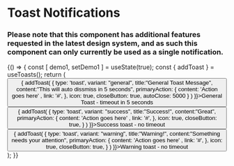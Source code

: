 
<Meta title="Components|Notifications/Toast" component={Notification} />

# Toast Notifications

### Please note that this component has additional features requested in the latest design system, and as such this component can only currently be used as a single notification.

<Preview>
  <Story name="toast notification">
    {() => {
      const [ demo1, setDemo1 ] = useState(true);
      const { addToast } = useToasts();
      return (
        <div style={{ padding: '2%' }}>
          <Container>
            <ToastManager />
            <div style={{marginTop: '120px', width: '50%'}}>
            <Row>
              <Column offset="1" cols="10">
                <Button id='general-toast' handleClick={() => {
                  addToast(
                    {
                      type: 'toast',
                      variant: "general",
                      title:"General Toast Message",
                      content:"This will auto dissmiss in 5 seconds",
                      primaryAction: {
                        content: 'Action goes here' ,
                        link: '#',
                      },
                      icon: true,
                      closeButton: true,
                      autoClose: 5000
                    }
                  )
                }}>General Toast - timeout in 5 seconds</Button>
                <Button id='success-toast' handleClick={() => {
                  addToast(
                    {
                      type: 'toast',
                      variant: "success",
                      title:"Success!",
                      content:"Great",
                      primaryAction: {
                        content: 'Action goes here' ,
                        link: '#',
                      },
                      icon: true,
                      closeButton: true,
                    }
                  )
                }}>Success toast - no timeout </Button>
                <Button id='warning-toast' handleClick={() => {
                  addToast(
                    {
                      type: 'toast',
                      variant: "warning",
                      title:"Warning!",
                      content:"Something needs your attention",
                      primaryAction: {
                        content: 'Action goes here' ,
                        link: '#',
                      },
                      icon: true,
                      closeButton: true,
                    }
                  )
                }}>Warning toast - no timeout </Button>
              </Column>
            </Row>
            </div>
          </Container>
        </div>
      );
    }}
  </Story>
</Preview>


<Props of={Notification} />


